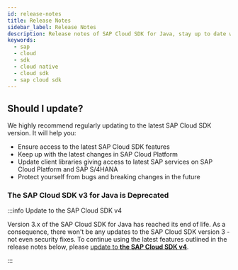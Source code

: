 ```yaml
---
id: release-notes
title: Release Notes
sidebar_label: Release Notes
description: Release notes of SAP Cloud SDK for Java, stay up to date with the recent features, fixes, dependency updates and recommendedations.
keywords:
  - sap
  - cloud
  - sdk
  - cloud native
  - cloud sdk
  - sap cloud sdk
---
```



<!-- vale off -->


<div className="logo logo-java"> </div>

<MvnBadge />

## Should I update?

We highly recommend regularly updating to the latest SAP Cloud SDK version.
It will help you:

- Ensure access to the latest SAP Cloud SDK features
- Keep up with the latest changes in SAP Cloud Platform
- Update client libraries giving access to latest SAP services on SAP Cloud Platform and SAP S/4HANA
- Protect yourself from bugs and breaking changes in the future

### The SAP Cloud SDK v3 for Java is Deprecated

:::info Update to the SAP Cloud SDK v4

Version 3.x of the SAP Cloud SDK for Java has reached its end of life.
As a consequence, there won't be any updates to the SAP Cloud SDK version 3 - not even security fixes.
To continue using the latest features outlined in the release notes below, please [update to **the SAP Cloud SDK v4**](/docs/java/guides/4.0-upgrade).

:::

<!-- Copy and fill
## 4.xx.x - January 1, 2022

### Known issues

### Compatibility Notes

### New Functionality

### Improvements

### Fixed Issues
-->

<ReleaseNotes15To29 />

<ReleaseNotes0To14 />
